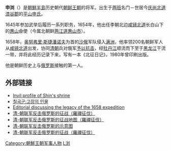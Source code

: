 {{Infobox Korean name
| hanja = 申瀏
| hangul = 신류
|rr=Sin Ryu
|mr=Sin Ryu
}}
'''申浏'''（{{bd|1619年||1680年|catIdx=S}}）是[[朝鮮半島|朝鮮半島]]历史朝代[[朝鲜王朝|朝鲜王朝]]的将军。出生于[[两班|两班]]名门－世居今[[庆尚北道|庆尚北道]][[漆谷郡|漆谷郡]]的[[平山申氏|平山申氏]]。

1645年参加武举后履历一系列职务，1654年，他出任李朝北边[[咸镜北道|咸镜北道]]长白山下的[[惠山|惠山]]僉使（今属北朝鲜[[两江道|两江道]][[惠山市|惠山市]]）。

1658年，[[奥努弗里·斯捷潘诺夫|奥努弗里·斯捷潘诺夫]]为首的[[沙俄|沙俄]]军队侵入[[满洲|满洲]]，他率领200名朝鲜军人从[[咸镜北道|咸镜北道]]出发，协同[[清朝|清朝]]兵对俄军[[雅克萨战役|予以抗击]]，经[[牡丹江|牡丹江]]顺流而下至于[[黑龙江|黑龙江]]干流一带，并将此经历记录下来，写有一本《北征日记》，1980年曾印刷出版。

他是朝鲜历史上与[[俄罗斯|俄罗斯]]接触的第一人。

==外部链接==
*[https://web.archive.org/web/20050425175308/http://www.invil.org/english/tourism/themeTour/contents.jsp?con_no=26475&Menu_no=22033&cate=cate2&sub_no=0&page_no=1 Invil profile of Shin's shrine]
*[https://web.archive.org/web/20120724170143/http://www.chilgok.go.kr/main/main.asp?mcode=05-04-02&URL1=%2Fmain%2Fculture%2Fperson%2Fperson_043.asp 칠곡군:고장의 인물]
*[http://times.hankooki.com/cgi-bin/hkiprn.cgi?pa=/lpage/opinion/200402/kt2004021817051411390.htm&ur=times.hankooki.com&fo=print_kt.htm Editorial discussing the legacy of the 1658 expedition]
*[https://web.archive.org/web/20070502123815/http://www.mtcha.com.ne.kr/korea-term/sosun/term86-nasunjungbul.htm 清-朝联军反击俄罗斯的征战（羅禪征伐）]{{ko}}
*[https://web.archive.org/web/20070614144454/http://dicimg.empas.com/art/k03n001801m4.jpg 清-朝联军反击俄罗斯的征战地图（羅禪征伐）]{{ko}}
*[https://web.archive.org/web/20110722134401/http://culturedic.daum.net/UploadFiles/ThumbNail/cp0208/460/cp0208410821_001_460.jpg 清-朝联军反击俄罗斯的示意图]{{ko}}
*[https://archive.is/20080408073750/http://battle.culturecontent.com/content/battle_tactics/view.asp?bat_idx=464&bat_kind=%EC%A0%95%EB%B3%B5%EA%B3%BC  清-朝联军反击俄罗斯的征战（羅禪征伐）]{{ko}}

[[Category:朝鮮王朝军事人物|Category:朝鮮王朝军事人物]]
[[Category:申姓|L浏]]